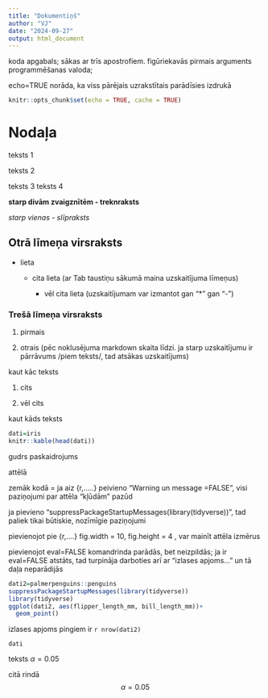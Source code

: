---
title: "Dokumentiņš"
author: "VJ"
date: "2024-09-27"
output: html_document
---


koda apgabals; sākas ar trīs apostrofiem. figūriekavās pirmais arguments programmēšanas valoda;

echo=TRUE norāda, ka viss pārējais uzrakstītais parādīsies izdrukā


```{r setup, include=FALSE}
knitr::opts_chunk$set(echo = TRUE, cache = TRUE)

```

# Nodaļa
teksts 1


teksts 2


teksts 3
teksts 4

**starp divām zvaigznītēm - treknraksts**

*starp vienas - slīpraksts*

## **Otrā līmeņa virsraksts**

* lieta

  * cita lieta (ar Tab taustiņu sākumā maina uzskaitījuma līmeņus)

    - vēl cita lieta (uzskaitījumam var izmantot gan "*" gan "-")

### Trešā līmeņa virsraksts

1. pirmais

1. otrais (pēc noklusējuma markdown skaita līdzi. ja starp uzskaitījumu ir pārrāvums /piem teksts/, tad atsākas uzskaitījums)

kaut kāc teksts

1. cits

1. vēl cits


kaut kāds teksts

```{r, results='asis'}
dati=iris
knitr::kable(head(dati))
```

gudrs paskaidrojums

attēlā

zemāk kodā = ja aiz {r,.....} peivieno "Warning un message =FALSE", visi paziņojumi par attēla "kļūdām" pazūd 

ja pievieno "suppressPackageStartupMessages(library(tidyverse))", tad paliek tikai būtiskie, nozīmīgie paziņojumi

pievienojot pie {r,....} fig.width = 10, fig.height = 4 , var mainīt attēla izmērus

pievienojot eval=FALSE komandrinda parādās, bet neizpildās; ja ir eval=FALSE atstāts, tad turpināja darboties arī ar "izlases apjoms..." un tā daļa neparādijās

```{r, fig.width = 10, fig.height = 4, echo=TRUE}

dati2=palmerpenguins::penguins
suppressPackageStartupMessages(library(tidyverse))
library(tidyverse)
ggplot(dati2, aes(flipper_length_mm, bill_length_mm))+
  geom_point()

```

izlases apjoms pingiem ir `r nrow(dati2)`

`dati`

teksts $\alpha = 0.05$

citā rindā $$ \alpha = 0.05 $$




